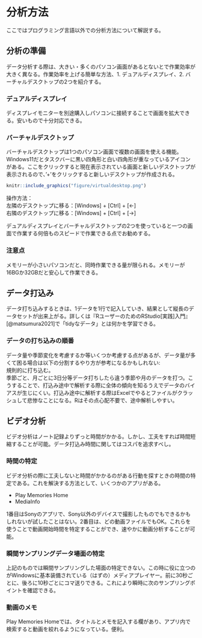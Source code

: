 # 分析方法
ここではプログラミング言語以外での分析方法について解説する。

## 分析の準備
データ分析する際は、大きい・多くのパソコン画面があるとないとで作業効率が大きく異なる。作業効率を上げる簡単な方法、1. デュアルディスプレイ、2. バーチャルデスクトップの2つを紹介する。

### デュアルディスプレイ
ディスプレイモニターを別途購入しパソコンに接続することで画面を拡大できる。安いもので十分対応できる。

### バーチャルデスクトップ
バーチャルデスクトップは1つのパソコン画面で複数の画面を使える機能。Windows11だとタスクバーに黒い四角形と白い四角形が重なっているアイコンがある。ここをクリックすると現在表示されている画面と新しいデスクトップが表示されるので、'+'をクリックすると新しいデスクトップが作成される。

```r

knitr::include_graphics("figure/virtualdesktop.png")
```

操作方法：<br>
左隣のデスクトップに移る：[Windows] + [Ctrl] + [←]<br>
右隣のデスクトップに移る：[Windows] + [Ctrl] + [→]

デュアルディスプレイとバーチャルデスクトップの2つを使っていると一つの画面で作業する何倍ものスピードで作業できる点でお勧めする。

### 注意点
メモリーが小さいパソコンだと、同時作業できる量が限られる。メモリーが16BGか32GBだと安心して作業できる。 

## データ打込み
データ打ち込みするときは、1データを1行で記入していき、結果として縦長のデータセットが出来上がる。詳しくは『RユーザーのためのRStudio[実践]入門』[@matsumura2021]で「tidyなデータ」とは何かを学習できる。

### データの打ち込みの順番
データ量や季節変化を考慮するか等いくつか考慮する点があるが、データ量が多くて困る場合は以下の分割するやり方が参考になるかもしれない:<br> 規則的に打ち込む。<br>季節ごと、月ごとに3日分等データ打ちしたら違う季節や月のデータを打つ。こうすることで、打込み途中で解析する際に全体の傾向を知るうえでデータのバイアスが生じにくい。打込み途中に解析する際はExcelでやるとファイルがクラッシュして悲惨なことになる。Rはその点心配不要で、途中解析しやすい。

## ビデオ分析
ビデオ分析はノート記録よりずっと時間がかかる。しかし、工夫をすれば時間短縮することが可能。データ打込み時間に関してはコスパを追求すべし。

### 時間の特定
ビデオ分析の際に工夫しないと時間がかかるのがある行動を探すときの時間の特定である。これを解決する方法として、いくつかのアプリがある。

- Play Memories Home
- MediaInfo

1番目はSonyのアプリで、Sony以外のデバイスで撮影したものでもできるかもしれないが試したことはない。2番目は、どの動画ファイルでもOK。これらを使うことで動画開始時間を特定することができ、速やかに動画分析することが可能。


### 瞬間サンプリングデータ場面の特定
上記のものでは瞬間サンプリングした場面の特定できない。この時に役に立つのがWindowsに基本装備されている（はずの）メディアプレイヤー。前に30秒ごとに、後ろに10秒ごとにコマ送りできる。これにより瞬時に次のサンプリングポイントを確認できる。

### 動画のメモ
Play Memories Homeでは、タイトルとメモを記入する欄があり、アプリ内で検索すると動画を絞れるようになっている。便利。
